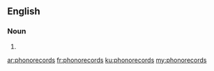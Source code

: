 ==English==

===Noun===
{{head|en|noun plural form}}

# {{plural of|phonorecord|lang=en}}

[[ar:phonorecords]]
[[fr:phonorecords]]
[[ku:phonorecords]]
[[my:phonorecords]]